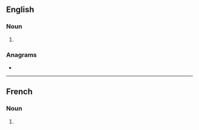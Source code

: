 {{also|latines|latinés}}
==English==

===Noun===
{{head|en|noun form}}

# {{plural of|Latine|lang=en}}

===Anagrams===
* {{anagrams|en|a=aeilnst|elastin|entails|nail set|nailest|nailset|salient|saltine|staniel|stealin'}}

----

==French==

===Noun===
{{head|fr|noun plural form|g=f}}

# {{plural of|Latine|lang=fr}}